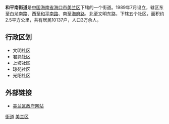 {{Infobox Settlement
| name = 和平南街道
| image_skyline = File:和平南路2005 - panoramio - GPS8.jpg
| imagesize = 250px
| image_caption = 和平南路
| image_flag = 
| image_shield = 
| pushpin_map = 
| pushpin_label_position = bottom
| subdivision_type = 国家
| subdivision_name = {{CHN}}
| subdivision_type1 = [[中华人民共和国行政区划|省]]
| subdivision_name1 = [[海南省|海南省]]
| subdivision_type2 = [[海南省行政区划|市]]
| subdivision_name2 =  [[海口市|海口市]]
| subdivision_type3 = [[海口市行政区划|区]]
| subdivision_name3 = [[美兰区|美兰区]]
| elevation_m = 
| elevation_ft = 
| area_total_km2 = 
| population_as_of = 
| population_total = 
| population_density_km2 = 
| timezone = [[北京时间|北京时间]]
| utc_offset = +8
| timezone_DST = 
| utc_offset_DST = 
| latd = 
| latm = 
| lats = 
| latNS = 
| longd = 
| longm = 
| longs = 
| longEW = 
| postal_code_type = 邮政编码
| postal_code = 570203
| blank_name = 电话区号
| blank_info = 0898
| website = 
}}
'''和平南街道'''是[[中国|中国]][[海南省|海南省]][[海口市|海口市]][[美兰区|美兰区]]下辖的一个街道。1989年7月设立，辖区东至白龙南路、西至[[和平南路|和平南路]]、南至[[海府路|海府路]]、北至文明东路，下辖五个社区，面积约2.5平方公里，共有居民10137户，人口3万余人。

==行政区划==
*文明社区
*君尧社区
*上坡社区
*琼苑社区
*光阳社区

==外部链接==
*[http://www.mldj.gov.cn/ 美兰区政府网站]{{Wayback|url=http://www.mldj.gov.cn/ |date=20090612234043 }}

{{海南小作品}}
{{美兰区行政区划}}
[[Category:美兰区行政区划|街道]]
[[Category:海口街道_(行政区划)|美兰区]]